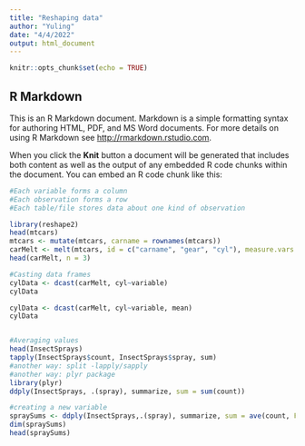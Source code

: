 ```yaml
---
title: "Reshaping data"
author: "Yuling"
date: "4/4/2022"
output: html_document
---
```


```r
knitr::opts_chunk$set(echo = TRUE)
```

## R Markdown

This is an R Markdown document. Markdown is a simple formatting syntax for authoring HTML, PDF, and MS Word documents. For more details on using R Markdown see <http://rmarkdown.rstudio.com>.

When you click the **Knit** button a document will be generated that includes both content as well as the output of any embedded R code chunks within the document. You can embed an R code chunk like this:

```r
#Each variable forms a column
#Each observation forms a row
#Each table/file stores data about one kind of observation

library(reshape2)
head(mtcars)
mtcars <- mutate(mtcars, carname = rownames(mtcars))
carMelt <- melt(mtcars, id = c("carname", "gear", "cyl"), measure.vars = c("mpg", "hp"))
head(carMelt, n = 3)

#Casting data frames
cylData <- dcast(carMelt, cyl~variable)
cylData

cylData <- dcast(carMelt, cyl~variable, mean)
cylData


#Averaging values
head(InsectSprays)
tapply(InsectSprays$count, InsectSprays$spray, sum)
#another way: split -lapply/sapply
#another way: plyr package
library(plyr)
ddply(InsectSprays, .(spray), summarize, sum = sum(count))

#creating a new variable
spraySums <- ddply(InsectSprays,.(spray), summarize, sum = ave(count, FUN = sum))
dim(spraySums)
head(spraySums)
```

